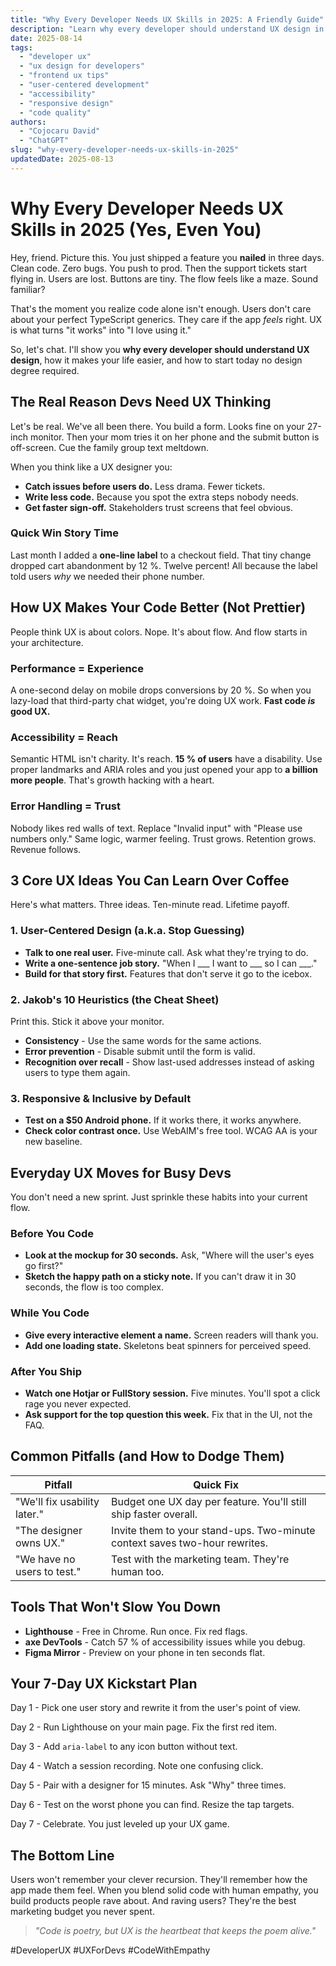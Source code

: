 ```yaml
---
title: "Why Every Developer Needs UX Skills in 2025: A Friendly Guide"
description: "Learn why every developer should understand UX design in 2025, with real examples, quick wins, and a step-by-step plan you can start today."
date: 2025-08-14
tags:
  - "developer ux"
  - "ux design for developers"
  - "frontend ux tips"
  - "user-centered development"
  - "accessibility"
  - "responsive design"
  - "code quality"
authors:
  - "Cojocaru David"
  - "ChatGPT"
slug: "why-every-developer-needs-ux-skills-in-2025"
updatedDate: 2025-08-13
---
```


# Why Every Developer Needs UX Skills in 2025 (Yes, Even You)

Hey, friend. Picture this. You just shipped a feature you **nailed** in three days. Clean code. Zero bugs. You push to prod. Then the support tickets start flying in. Users are lost. Buttons are tiny. The flow feels like a maze. Sound familiar?

That's the moment you realize code alone isn't enough. Users don't care about your perfect TypeScript generics. They care if the app *feels* right. UX is what turns "it works" into "I love using it."

So, let's chat. I'll show you **why every developer should understand UX design**, how it makes your life easier, and how to start today no design degree required.

## The Real Reason Devs Need UX Thinking

Let's be real. We've all been there. You build a form. Looks fine on your 27-inch monitor. Then your mom tries it on her phone and the submit button is off-screen. Cue the family group text meltdown.

When you think like a UX designer you:

- **Catch issues before users do.** Less drama. Fewer tickets.
- **Write less code.** Because you spot the extra steps nobody needs.
- **Get faster sign-off.** Stakeholders trust screens that feel obvious.

### Quick Win Story Time

Last month I added a **one-line label** to a checkout field. That tiny change dropped cart abandonment by 12 %. Twelve percent! All because the label told users *why* we needed their phone number.

## How UX Makes Your Code Better (Not Prettier)

People think UX is about colors. Nope. It's about flow. And flow starts in your architecture.

### Performance = Experience

A one-second delay on mobile drops conversions by 20 %. So when you lazy-load that third-party chat widget, you're doing UX work. **Fast code *is* good UX.**

### Accessibility = Reach

Semantic HTML isn't charity. It's reach. **15 % of users** have a disability. Use proper landmarks and ARIA roles and you just opened your app to **a billion more people**. That's growth hacking with a heart.

### Error Handling = Trust

Nobody likes red walls of text. Replace "Invalid input" with "Please use numbers only." Same logic, warmer feeling. Trust grows. Retention grows. Revenue follows.

## 3 Core UX Ideas You Can Learn Over Coffee

Here's what matters. Three ideas. Ten-minute read. Lifetime payoff.

### 1. User-Centered Design (a.k.a. Stop Guessing)

- **Talk to one real user.** Five-minute call. Ask what they're trying to do.
- **Write a one-sentence job story.** "When I ___ I want to ___ so I can ___."
- **Build for that story first.** Features that don't serve it go to the icebox.

### 2. Jakob's 10 Heuristics (the Cheat Sheet)

Print this. Stick it above your monitor.

- **Consistency** - Use the same words for the same actions.
- **Error prevention** - Disable submit until the form is valid.
- **Recognition over recall** - Show last-used addresses instead of asking users to type them again.

### 3. Responsive & Inclusive by Default

- **Test on a $50 Android phone.** If it works there, it works anywhere.
- **Check color contrast once.** Use WebAIM's free tool. WCAG AA is your new baseline.

## Everyday UX Moves for Busy Devs

You don't need a new sprint. Just sprinkle these habits into your current flow.

### Before You Code

- **Look at the mockup for 30 seconds.** Ask, "Where will the user's eyes go first?"
- **Sketch the happy path on a sticky note.** If you can't draw it in 30 seconds, the flow is too complex.

### While You Code

- **Give every interactive element a name.** Screen readers will thank you.
- **Add one loading state.** Skeletons beat spinners for perceived speed.

### After You Ship

- **Watch one Hotjar or FullStory session.** Five minutes. You'll spot a click rage you never expected.
- **Ask support for the top question this week.** Fix that in the UI, not the FAQ.

## Common Pitfalls (and How to Dodge Them)

| Pitfall | Quick Fix |
|---------|-----------|
| "We'll fix usability later." | Budget one UX day per feature. You'll still ship faster overall. |
| "The designer owns UX." | Invite them to your stand-ups. Two-minute context saves two-hour rewrites. |
| "We have no users to test." | Test with the marketing team. They're human too. |

## Tools That Won't Slow You Down

- **Lighthouse** - Free in Chrome. Run once. Fix red flags.
- **axe DevTools** - Catch 57 % of accessibility issues while you debug.
- **Figma Mirror** - Preview on your phone in ten seconds flat.

## Your 7-Day UX Kickstart Plan

Day 1 - Pick one user story and rewrite it from the user's point of view.

Day 2 - Run Lighthouse on your main page. Fix the first red item.

Day 3 - Add `aria-label` to any icon button without text.

Day 4 - Watch a session recording. Note one confusing click.

Day 5 - Pair with a designer for 15 minutes. Ask "Why" three times.

Day 6 - Test on the worst phone you can find. Resize the tap targets.

Day 7 - Celebrate. You just leveled up your UX game.

## The Bottom Line

Users won't remember your clever recursion. They'll remember how the app made them feel. When you blend solid code with human empathy, you build products people rave about. And raving users? They're the best marketing budget you never spent.

> _"Code is poetry, but UX is the heartbeat that keeps the poem alive."_

#DeveloperUX #UXForDevs #CodeWithEmpathy